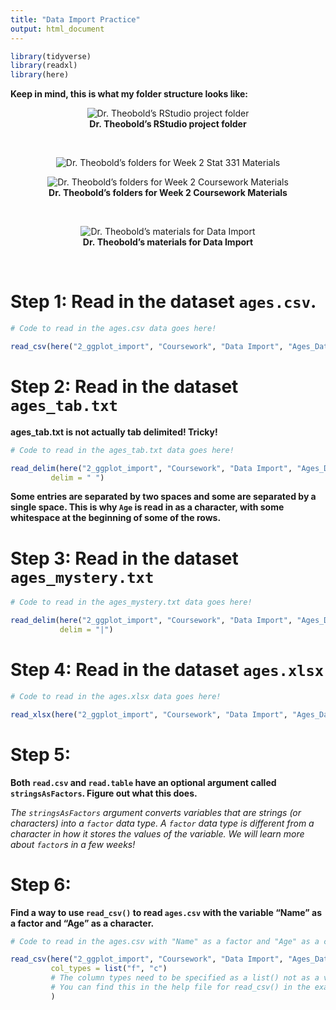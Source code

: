 ```yaml
---
title: "Data Import Practice"
output: html_document
---
```


```r
library(tidyverse)
library(readxl)
library(here)
```

**Keep in mind, this is what my folder structure looks like:**

<center> 

![**Dr. Theobold's RStudio project folder**](images/folder 1.png)

</br>

![**Dr. Theobold's folders for Week 2 Stat 331 Materials**](images/folder 2.png)
</br>

![**Dr. Theobold's folders for Week 2 Coursework Materials**](images/folder 3.png)

</br>

![**Dr. Theobold's materials for Data Import**](images/folder 4.png)

</br>

</center>

# Step 1: Read in the dataset `ages.csv`.

```r
# Code to read in the ages.csv data goes here! 

read_csv(here("2_ggplot_import", "Coursework", "Data Import", "Ages_Data", "ages.csv"))
```

# Step 2: Read in the dataset `ages_tab.txt`

**ages_tab.txt is not actually tab delimited! Tricky!** 

```r
# Code to read in the ages_tab.txt data goes here! 

read_delim(here("2_ggplot_import", "Coursework", "Data Import", "Ages_Data", "ages_tab.txt"), 
         delim = " ")

```

**Some entries are separated by two spaces and some are separated by a single space. This is why `Age` is read in as a character, with some whitespace at the beginning of some of the rows.** 


# Step 3: Read in the dataset `ages_mystery.txt`

```r
# Code to read in the ages_mystery.txt data goes here! 

read_delim(here("2_ggplot_import", "Coursework", "Data Import", "Ages_Data", "ages_mystery.txt"), 
           delim = "|")

```

# Step 4: Read in the dataset `ages.xlsx`

```r
# Code to read in the ages.xlsx data goes here! 

read_xlsx(here("2_ggplot_import", "Coursework", "Data Import", "Ages_Data", "ages.xlsx"))

```

# Step 5: 

**Both `read.csv` and `read.table` have an optional argument called `stringsAsFactors`.  Figure out what this does.**

*The `stringsAsFactors` argument converts variables that are strings (or characters) into a `factor` data type. A `factor` data type is different from a character in how it stores the values of the variable. We will learn more about `factor`s in a few weeks!*

# Step 6: 

**Find a way to use `read_csv()` to read `ages.csv` with the variable "Name" as a factor and "Age" as a character.**

```r
# Code to read in the ages.csv with "Name" as a factor and "Age" as a character goes here! 

read_csv(here("2_ggplot_import", "Coursework", "Data Import", "Ages_Data", "ages.csv"), 
         col_types = list("f", "c")
         # The column types need to be specified as a list() not as a vector!
         # You can find this in the help file for read_csv() in the examples at the bottom!
         )
```
